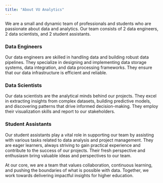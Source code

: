 ```yaml
---
title: "About VU Analytics"
---
```


We are a small and dynamic team of professionals and students who are passionate about data and analytics. Our team consists of 2 data engineers, 2 data scientists, and 2 student assistants.

### Data Engineers

Our data engineers are skilled in handling data and building robust data pipelines. They specialize in designing and implementing data storage systems, data integration, and data processing frameworks. They ensure that our data infrastructure is efficient and reliable.

### Data Scientists

Our data scientists are the analytical minds behind our projects. They excel in extracting insights from complex datasets, building predictive models, and discovering patterns that drive informed decision-making. They employ their visualization skills and report to our stakeholders.


### Student Assistants

Our student assistants play a vital role in supporting our team by assisting with various tasks related to data analysis and project management. They are eager learners, always striving to gain practical experience and contribute to the success of our projects. Their fresh perspective and enthusiasm bring valuable ideas and perspectives to our team.

At our core, we are a team that values collaboration, continuous learning, and pushing the boundaries of what is possible with data. Together, we work towards delivering impactful insights for higher education.
